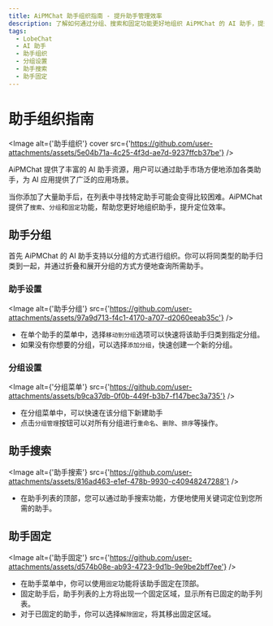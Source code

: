 ```yaml
---
title: AiPMChat 助手组织指南 - 提升助手管理效率
description: 了解如何通过分组、搜索和固定功能更好地组织 AiPMChat 的 AI 助手，提升助手管理效率和定位效率。
tags:
  - LobeChat
  - AI 助手
  - 助手组织
  - 分组设置
  - 助手搜索
  - 助手固定
---
```


# 助手组织指南

<Image
  alt={'助手组织'}
  cover
  src={'https://github.com/user-attachments/assets/5e04b71a-4c25-4f3d-ae7d-9237ffcb37be'}
/>

AiPMChat 提供了丰富的 AI 助手资源，用户可以通过助手市场方便地添加各类助手，为 AI 应用提供了广泛的应用场景。

当你添加了大量助手后，在列表中寻找特定助手可能会变得比较困难。AiPMChat 提供了`搜索`、`分组`和`固定`功能，帮助您更好地组织助手，提升定位效率。

## 助手分组

首先 AiPMChat 的 AI 助手支持以分组的方式进行组织。你可以将同类型的助手归类到一起，并通过折叠和展开分组的方式方便地查询所需助手。

### 助手设置

<Image
  alt={'助手分组'}
  src={'https://github.com/user-attachments/assets/97a9d713-f4c1-4170-a707-d2060eeab35c'}
/>

- 在单个助手的菜单中，选择`移动到分组`选项可以快速将该助手归类到指定分组。
- 如果没有你想要的分组，可以选择`添加分组`，快速创建一个新的分组。

### 分组设置

<Image
  alt={'分组菜单'}
  src={'https://github.com/user-attachments/assets/b9ca37db-0f0b-449f-b3b7-f147bec3a735'}
/>

- 在分组菜单中，可以快速在该分组下新建助手
- 点击`分组管理`按钮可以对所有分组进行`重命名`、`删除`、`排序`等操作。

## 助手搜索

<Image
  alt={'助手搜索'}
  src={'https://github.com/user-attachments/assets/816ad463-e1ef-478b-9930-c40948247288'}
/>

- 在助手列表的顶部，您可以通过助手搜索功能，方便地使用关键词定位到您所需的助手。

## 助手固定

<Image
  alt={'助手固定'}
  src={'https://github.com/user-attachments/assets/d574b08e-ab93-4723-9d1b-9e9be2bff7ee'}
/>

- 在助手菜单中，你可以使用`固定`功能将该助手固定在顶部。
- 固定助手后，助手列表的上方将出现一个固定区域，显示所有已固定的助手列表。
- 对于已固定的助手，你可以选择`解除固定`，将其移出固定区域。
